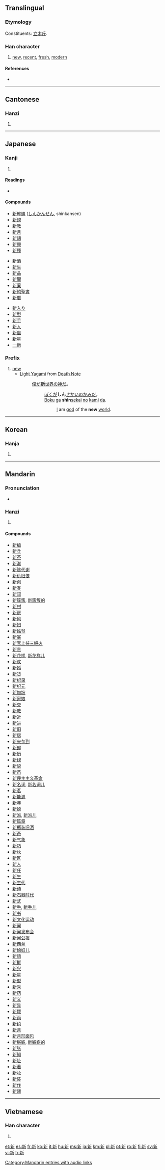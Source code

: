 ==Translingual==
{{stroke order|strokes=13}}
===Etymology===
Constituents: [[立]][[木]][[斤]].

===Han character===
{{Han char|rn=69|rad=斤|as=09|sn=13|four=0292<sub>1</sub>|canj=卜木竹一中 (YDHML)}}

# [[new]], [[recent]], [[fresh]], [[modern]]

====References====
* {{Han ref|kx=0480.100|dkj=13572|dj=0839.100|hdz=32026.210|uh=65B0|ud=26032|bh=B773|bd=46963}}

----

==Cantonese==

===Hanzi===
{{yue-hanzi|jyut=san1|y=san1}}

# {{defn|Cantonese|sort=斤09}}

----

==Japanese==

===Kanji===
{{ja-kanji|grade=2|rs=斤09}}

# {{defn|Japanese}}

====Readings====
* {{ja-readings|on=[[しん]] (shin)|kun=[[あたらしい]] ([[新しい]], atarashii), [[あらた]] ([[新た]], arata), [[にい]] (nii)}}

====Compounds====
{{top3}}
* [[新幹線]] ([[しんかんせん]], shinkansen)
* [[新規]]
* [[新教]]
* [[新月]]
* [[新語]]
* [[新興]]
* [[新種]]
{{mid3}}
* [[新酒]]
* [[新生]]
* [[新品]]
* [[新聞]]
* [[新薬]]
* [[新約聖書]]
* [[新暦]]
{{mid3}}
* [[新入り]]
* [[新型]]
* [[新手]]
* [[新人]]
* [[新風]]
* [[新星]]
* [[一新]]
{{bottom}}

===Prefix===
{{ja-pos|k|prefix|hira=しん|rom=shin}}

# [[new]]
#* [[w:Light Yagami|Light Yagami]] from [[w:Death Note|Death Note]]
#*: [[僕]]が[[新世界|'''新'''世界]]の[[神]][[だ]]。
#*:: [[ぼく]]が'''しん'''[[せかい]]の[[かみ]]だ。
#*:: [[boku|Boku]] [[ga#Japanese|ga]] '''shin'''[[sekai]] [[no#Japanese|no]] [[kami#Japanese|kami]] [[da]].
#*::: [[I]] am [[god]] of the '''new''' [[world]].

----

==Korean==

===Hanja===
{{ko-hanja|hangeul=[[신]]|eumhun=|rv=sin|mr=sin|y=sin}}

# {{defn|Korean|sort=斤09}}

----

==Mandarin==

===Pronunciation===
*{{audio|zh-xīn.ogg|audio}}

===Hanzi===
{{cmn-hanzi|pin=[[xīn]] ([[xin1]])|wg=hsin<sup>1</sup>}}

# {{defn|Mandarin|sort=斤09}}

====Compounds====
* [[新编]]
* [[新兵]]
* [[新茶]]
* [[新潮]]
* [[新陈代谢]]
* [[新仇旧恨]]
* [[新创]]
* [[新春]]
* [[新词]]
* [[新簇簇]], [[新簇簇的]]
* [[新村]]
* [[新房]]
* [[新风]]
* [[新妇]]
* [[新姑爷]]
* [[新寡]]
* [[新官上任三把火]]
* [[新贵]]
* [[新花样]], [[新花样儿]]
* [[新欢]]
* [[新婚]]
* [[新货]]
* [[新纪录]]
* [[新纪元]]
* [[新加坡]]
* [[新家娘]]
* [[新交]]
* [[新教]]
* [[新近]]
* [[新进]]
* [[新旧]]
* [[新居]]
* [[新来乍到]]
* [[新郎]]
* [[新历]]
* [[新绿]]
* [[新貌]]
* [[新苗]]
* [[新民主主义革命]]
* [[新名词]], [[新名词儿]]
* [[新茗]]
* [[新能源]]
* [[新年]]
* [[新娘]]
* [[新派]], [[新派儿]]
* [[新篇章]]
* [[新瓶装旧酒]]
* [[新奇]]
* [[新气象]]
* [[新巧]]
* [[新秋]]
* [[新区]]
* [[新人]]
* [[新任]]
* [[新生]]
* [[新生代]]
* [[新诗]]
* [[新石器时代]]
* [[新式]]
* [[新手]], [[新手儿]]
* [[新书]]
* [[新文化运动]]
* [[新闻]]
* [[新闻发布会]]
* [[新闻公报]]
* [[新西兰]]
* [[新媳妇儿]]
* [[新禧]]
* [[新鲜]]
* [[新兴]]
* [[新星]]
* [[新型]]
* [[新秀]]
* [[新药]]
* [[新义]]
* [[新异]]
* [[新颖]]
* [[新雨]]
* [[新约]]
* [[新月]]
* [[新月形面包]]
* [[新崭崭]], [[新崭崭的]]
* [[新张]]
* [[新知]]
* [[新址]]
* [[新著]]
* [[新妆]]
* [[新装]]
* [[新作]]
* [[新疆]]

[[Category:Mandarin entries with audio links]]
----

==Vietnamese==

===Han character===
{{vi-hantu|[[tân]], [[tâng]]|rs=斤09}}

# {{defn|Vietnamese|sort=斤09}}

[[et:新]]
[[es:新]]
[[fr:新]]
[[ko:新]]
[[it:新]]
[[hu:新]]
[[ms:新]]
[[ja:新]]
[[km:新]]
[[pl:新]]
[[pt:新]]
[[ro:新]]
[[fi:新]]
[[sv:新]]
[[vi:新]]
[[tr:新]]